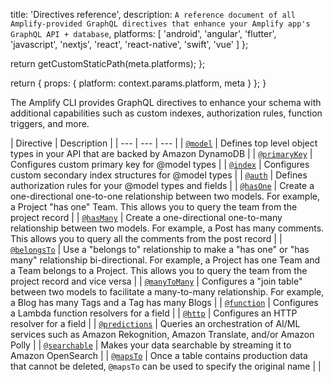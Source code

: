 
  title: 'Directives reference',
  description: `A reference document of all Amplify-provided GraphQL directives that enhance your Amplify app's GraphQL API + database`,
  platforms: [
    'android',
    'angular',
    'flutter',
    'javascript',
    'nextjs',
    'react',
    'react-native',
    'swift',
    'vue'
  ]
};

  return getCustomStaticPath(meta.platforms);
};

  return {
    props: {
      platform: context.params.platform,
      meta
    }
  };
}

The Amplify CLI provides GraphQL directives to enhance your schema with additional capabilities such as custom indexes, authorization rules, function triggers, and more.

| Directive | Description |
| --- | --- | --- |
| [`@model`](/cli/graphql/data-modeling) | Defines top level object types in your API that are backed by Amazon DynamoDB |
| [`@primaryKey`](/cli/graphql/data-modeling/#configure-a-primary-key) | Configures custom primary key for @model types |
| [`@index`](/cli/graphql/data-modeling/#configure-a-secondary-index) | Configures custom secondary index structures for @model types |
| [`@auth`](/cli/graphql/authorization-rules/) | Defines authorization rules for your @model types and fields |
| [`@hasOne`](/cli/graphql/data-modeling/#has-one-relationship) | Create a one-directional one-to-one relationship between two models. For example, a Project "has one" Team. This allows you to query the team from the project record |
| [`@hasMany`](/cli/graphql/data-modeling/#has-many-relationship) | Create a one-directional one-to-many relationship between two models. For example, a Post has many comments. This allows you to query all the comments from the post record |
| [`@belongsTo`](/cli/graphql/data-modeling/#belongs-to-relationship) | Use a "belongs to" relationship to make a "has one" or "has many" relationship bi-directional. For example, a Project has one Team and a Team belongs to a Project. This allows you to query the team from the project record and vice versa |
| [`@manyToMany`](/cli/graphql/data-modeling/#many-to-many-relationship) | Configures a "join table" between two models to facilitate a many-to-many relationship. For example, a Blog has many Tags and a Tag has many Blogs |
| [`@function`](/cli/graphql/custom-business-logic/#lambda-function-resolver) | Configures a Lambda function resolvers for a field |
| [`@http`](/cli/graphql/custom-business-logic/#http-resolver) | Configures an HTTP resolver for a field |
| [`@predictions`](/cli/graphql/connect-to-machine-learning-services/) | Queries an orchestration of AI/ML services such as Amazon Rekognition, Amazon Translate, and/or Amazon Polly |
| [`@searchable`](/cli/graphql/search-and-result-aggregations/) | Makes your data searchable by streaming it to Amazon OpenSearch |
| [`@mapsTo`](/cli/graphql/schema-evolution/) | Once a table contains production data that cannot be deleted, `@mapsTo` can be used to specify the original name |  |
